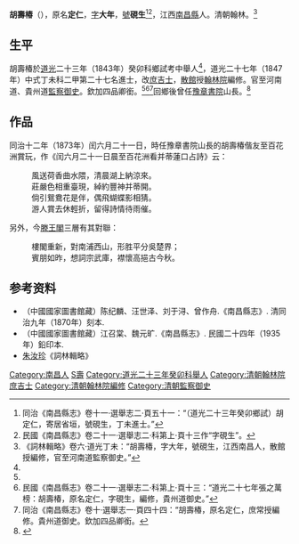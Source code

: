 '''胡壽椿'''（{{bd|？||？||}}），原名'''定仁'''，[[表字|字]]'''大年'''，[[號|號]]'''硯生'''<ref name="同治">同治《南昌縣志》卷十一·選舉志二·頁五十一：“（道光二十三年癸卯鄉試）胡定仁，寄居省垣，號硯生，丁未進士。”</ref><ref>民國《南昌縣志》卷二十一·選舉志二·科第上·頁十三作“字硯生”。</ref>，江西[[南昌縣|南昌縣]]人。清朝翰林。<ref name="詞林輯略">《詞林輯略》卷六·道光丁未：“胡壽椿，字大年，號硯生，江西南昌人，散館授編修，官至河南道監察御史。”</ref>

==生平==
胡壽椿於[[道光|道光]]二十三年（1843年）癸卯科鄉試考中舉人<ref name="同治" />，道光二十七年（1847年）中式丁未科二甲第二十七名進士，改[[庶吉士|庶吉士]]，[[散館|散館]]授[[翰林院|翰林院]]編修。官至河南道、貴州道[[監察御史|監察御史]]。欽加四品卿銜。<ref name="詞林輯略" /><ref name="民國">民國《南昌縣志》卷二十一·選舉志二·科第上·頁十三：“道光二十七年張之萬榜：胡壽椿，原名定仁，字硯生，編修，貴州道御史。”</ref><ref>同治《南昌縣志》卷十·選舉志一·頁四十四：“胡壽椿，原名定仁，庶常授編修。貴州道御史。欽加四品卿銜。</ref>回鄉後曾任[[豫章書院|豫章書院]]山長。<ref>{{cite web | language =  | publisher =  | title = 南昌古代官学、书院与结社 | url = http://www.ncsjx.cn/?artid=13718&F=view.html | author =  | date =  | accessdate =  | archive-date = 2019-06-04 | archive-url = https://web.archive.org/web/20190604101119/http://www.ncsjx.cn/?artid=13718&F=view.html | dead-url = no }}</ref>

==作品==
同治十二年（1873年）闰六月二十一日，時任豫章書院山長的胡壽椿偕友至百花洲賞玩，作《闰六月二十一日晨至百花洲看并蒂蓮口占詩》云：

:風送荷香曲水隈，清晨湖上納涼來。
:莊嚴色相重臺現，綽約豐神并蒂開。
:倘引鴛鴦花是伴，偶飛蝴蝶影相猜。
:游人賞去休輕折，留得詩情待雨催。

另外，今[[滕王閣|滕王閣]]三層有其對聯：

:樓閣重新，對南浦西山，形胜平分吳楚界；
:賓朋如昨，想詞宗武庫，襟懷高挹古今秋。

== 参考资料 ==
{{reflist}}

*（中國國家圖書館藏）陈纪麟、汪世泽、刘于浔、曾作舟.《南昌縣志》. 清同治九年（1870年）刻本. 
*（中國國家圖書館藏）江召棠、魏元旷.《南昌縣志》. 民國二十四年（1935年）鉛印本.
* [[朱汝珍|朱汝珍]]《詞林輯略》

{{道光二十七年丁未科殿試金榜}}

{{Authority control}}

{{DEFAULTSORT:Hu胡}}
[[Category:南昌人|Category:南昌人]]
[[Category:胡姓|S壽]]
[[Category:道光二十三年癸卯科舉人|Category:道光二十三年癸卯科舉人]]
[[Category:清朝翰林院庶吉士|Category:清朝翰林院庶吉士]]
[[Category:清朝翰林院編修|Category:清朝翰林院編修]]
[[Category:清朝監察御史|Category:清朝監察御史]]